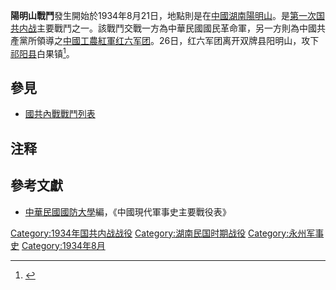 {{Infobox Military Conflict|
campaign=|
image=|
caption=|
conflict=陽明山戰鬥|
partof=[[第一次国共内战|第一次国共内战]]|
date=1934年8月21日|
place=[[中國|中國]][[湖南|湖南]][[双牌县|双牌县]][[阳明山脉|陽明山]]|
result=共紅軍被攻擊後，傷亡十數名，本駐陽明山之紅軍往西方退卻|
combatant1=15師、16師|
combatant2=红六军团17師|
commander1=[[王東原|王東原]]、[[章亮基|章亮基]]|
commander2=[[蕭克|蕭克]]|
strength1=|
strength2=|
casualties1=|
casualties2=|
}}
'''陽明山戰鬥'''發生開始於1934年8月21日，地點則是在[[中國|中國]][[湖南|湖南]][[阳明山脉|陽明山]]。是[[第一次国共内战|第一次国共内战]]主要戰鬥之一。該戰鬥交戰一方為中華民國國民革命軍，另一方則為中國共產黨所領導之[[中國工農紅軍|中國工農紅軍]][[红六军团|红六军团]]。26日，红六军团离开双牌县阳明山，攻下[[祁阳县|祁阳县]]白果镇<ref>{{Cite web |url=http://cpc.people.com.cn/GB/69112/117859/119906/119907/7086548.html |title=在西征途中（1） |accessdate=2017-12-17 |author= |date=|work= |publisher=中国共产党新闻网|language=Zh-hans }}</ref>。

==參見==
*[[國共內戰戰鬥列表|國共內戰戰鬥列表]]
== 注释 ==

{{Reflist}}
==參考文獻==
*[[中華民國|中華民國]][[國防大學_(臺灣)|國防大學]]編，《中國現代軍事史主要戰役表》
{{China-hist-stub}}
[[Category:1934年国共内战战役|Category:1934年国共内战战役]]
[[Category:湖南民国时期战役|Category:湖南民国时期战役]]
[[Category:永州军事史|Category:永州军事史]]
[[Category:1934年8月|Category:1934年8月]]